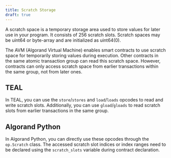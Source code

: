 ```yaml
---
title: Scratch Storage
draft: true
---
```



A scratch space is a temporary storage area used to store values for later use in your program. It consists of 256 scratch slots.
Scratch spaces may be uint64 or byte-array and are initialized as uint64(0).

The AVM (Algorand Virtual Machine) enables smart contracts to use scratch space for temporarily storing values during execution. Other contracts in the same atomic transaction group can read this scratch space. However, contracts can only access scratch space from earlier transactions within the same group, not from later ones.

## TEAL

In TEAL, you can use the `store`/`stores` and `load`/`loads` opcodes to read and write scratch slots. Additionally, you can use `gload`/`gloads` to read scratch slots from earlier transactions in the same group.

## Algorand Python

In Algorand Python, you can directly use these opcodes through the `op.Scratch` class. The accessed scratch slot indices or index ranges need to be declared using the `scratch_slots` variable during contract declaration.

<Tabs>
	<TabItem label="Algorand Python" icon="seti:python">
		<Code code={scratchPy} lang="python" frame="none" />
	</TabItem>
    <TabItem label="TEAL" icon="seti:teal">
        <Code code={scratchTeal} lang="teal" frame="none" />
    </TabItem>
</Tabs>